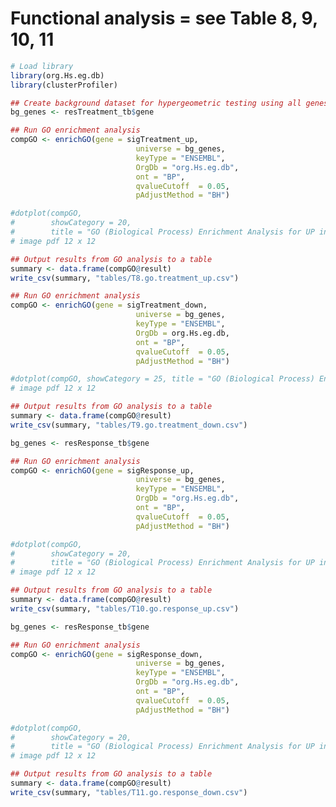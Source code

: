 # Functional analysis = see Table 8, 9, 10, 11
```r
# Load library
library(org.Hs.eg.db)
library(clusterProfiler)

## Create background dataset for hypergeometric testing using all genes tested for significance in the results                 
bg_genes <- resTreatment_tb$gene

## Run GO enrichment analysis 
compGO <- enrichGO(gene = sigTreatment_up,
                            universe = bg_genes,
                            keyType = "ENSEMBL",
                            OrgDb = "org.Hs.eg.db", 
                            ont = "BP", 
                            qvalueCutoff  = 0.05, 
                            pAdjustMethod = "BH")

#dotplot(compGO,
#        showCategory = 20, 
#        title = "GO (Biological Process) Enrichment Analysis for UP in Treatment (POST)")
# image pdf 12 x 12

## Output results from GO analysis to a table
summary <- data.frame(compGO@result)
write_csv(summary, "tables/T8.go.treatment_up.csv")
```


```r
## Run GO enrichment analysis 
compGO <- enrichGO(gene = sigTreatment_down,
                            universe = bg_genes,
                            keyType = "ENSEMBL",
                            OrgDb = org.Hs.eg.db, 
                            ont = "BP", 
                            qvalueCutoff  = 0.05, 
                            pAdjustMethod = "BH")

#dotplot(compGO, showCategory = 25, title = "GO (Biological Process) Enrichment Analysis for DOWN in Treatment")
# image pdf 12 x 12

## Output results from GO analysis to a table
summary <- data.frame(compGO@result)
write_csv(summary, "tables/T9.go.treatment_down.csv")

```


```r
bg_genes <- resResponse_tb$gene

## Run GO enrichment analysis 
compGO <- enrichGO(gene = sigResponse_up,
                            universe = bg_genes,
                            keyType = "ENSEMBL",
                            OrgDb = "org.Hs.eg.db", 
                            ont = "BP", 
                            qvalueCutoff  = 0.05, 
                            pAdjustMethod = "BH")

#dotplot(compGO,
#        showCategory = 20, 
#        title = "GO (Biological Process) Enrichment Analysis for UP in Treatment (POST)")
# image pdf 12 x 12

## Output results from GO analysis to a table
summary <- data.frame(compGO@result)
write_csv(summary, "tables/T10.go.response_up.csv")
```


```r
bg_genes <- resResponse_tb$gene

## Run GO enrichment analysis 
compGO <- enrichGO(gene = sigResponse_down,
                            universe = bg_genes,
                            keyType = "ENSEMBL",
                            OrgDb = "org.Hs.eg.db", 
                            ont = "BP", 
                            qvalueCutoff  = 0.05, 
                            pAdjustMethod = "BH")

#dotplot(compGO,
#        showCategory = 20, 
#        title = "GO (Biological Process) Enrichment Analysis for UP in Treatment (POST)")
# image pdf 12 x 12

## Output results from GO analysis to a table
summary <- data.frame(compGO@result)
write_csv(summary, "tables/T11.go.response_down.csv")
```
